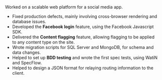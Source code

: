 
Worked on a scalable web platform for a social media app.

- Fixed production defects, mainly involving cross-browser rendering and database issues.
- Developed the **Facebook login** feature, using the Facebook Javascript SDK.
- Delivered the **Content flagging** feature, allowing flagging to be applied to any content type on the site.
- Wrote migration scripts for SQL Server and MongoDB, for schema and data changes.
- Helped to set up **BDD testing** and wrote the first spec tests, using WatiN and SpecFlow.
- Helped to design a JSON format for relaying routing information to the client.